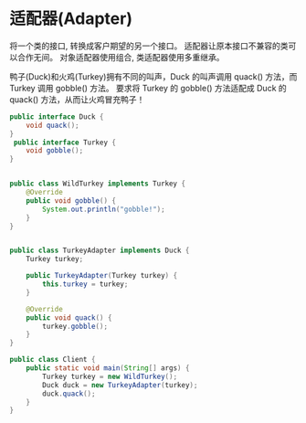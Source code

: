 # 适配器(Adapter)

将一个类的接口, 转换成客户期望的另一个接口。 适配器让原本接口不兼容的类可以合作无间。 对象适配器使用组合, 类适配器使用多重继承。



鸭子(Duck)和火鸡(Turkey)拥有不同的叫声，Duck 的叫声调用 quack() 方法，而 Turkey 调用 gobble() 方法。 
要求将 Turkey 的 gobble() 方法适配成 Duck 的 quack() 方法，从而让火鸡冒充鸭子！


```java
public interface Duck {
    void quack();
}
 public interface Turkey {
    void gobble();
}


public class WildTurkey implements Turkey {
    @Override
    public void gobble() {
        System.out.println("gobble!");
    }
}


public class TurkeyAdapter implements Duck {
    Turkey turkey;

    public TurkeyAdapter(Turkey turkey) {
        this.turkey = turkey;
    }

    @Override
    public void quack() {
        turkey.gobble();
    }
}

public class Client {
    public static void main(String[] args) {
        Turkey turkey = new WildTurkey();
        Duck duck = new TurkeyAdapter(turkey);
        duck.quack();
    }
}
```

[//]: # ()
[//]: # (这个有点类似于 Do -> Dto  /  Dto -> Vo 之类的转换)

[//]: # ()
[//]: # (在 DDD 的设计中 domain -> application 层通常需要这种转换.)

[//]: # ()
[//]: # ()
[//]: # (在 java 中常见的 dto 转换有硬编码, bean copy / mapstruct 等工具)

[//]: # ()
